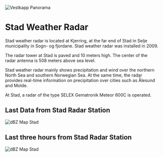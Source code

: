 
<Bleed>![Vestkapp Panorama](..public\vestkapp_kjerringa_stad_top.JPG)</Bleed>

# Stad Weather Radar

Stad weather radar is located at Kjerring, at the far end of Stad in Selje municipality in Sogn- og fjordane. Stad weather radar was installed in 2009.

The radar tower at Stad is paved and 10 meters high. The center of the radar antenna is 508 meters above sea level.

Stad weather radar mainly shows precipitation and wind over the northern North Sea and southern Norwegian Sea. At the same time, the radar provides real-time information on precipitation over cities such as Ålesund and Molde.

At Stad, a radar of the type SELEX Gematronik Meteor 600C is operated.

## Last Data from Stad Radar Station

<Bleed>![dBZ Map Stad](https://api.met.no/weatherapi/radar/2.0/?type=reflectivity&area=western_norway&content=image)</Bleed>

## Last three hours from Stad Radar Station

<Bleed>![dBZ Map Stad](https://api.met.no/weatherapi/radar/2.0/?type=reflectivity&area=western_norway&content=animation)</Bleed>